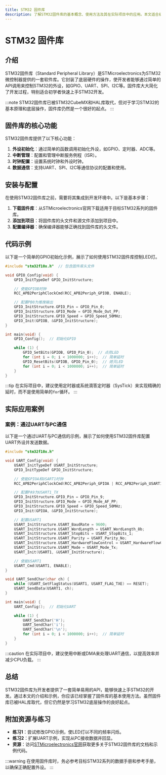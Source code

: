 ```yaml
---
title: STM32 固件库
description: 了解STM32固件库的基本概念、使用方法及其在实际项目中的应用。本文适合初学者，将逐步讲解固件库的核心功能，并提供代码示例和实际案例。
---
```


# STM32 固件库

## 介绍

STM32固件库（Standard Peripheral Library）是STMicroelectronics为STM32微控制器提供的一套软件库。它封装了底层硬件的操作，使开发者能够通过简单的API调用来控制STM32的外设，如GPIO、UART、SPI、I2C等。固件库大大简化了开发过程，特别适合初学者快速上手STM32开发。

:::note
STM32固件库已被STM32CubeMX和HAL库取代，但对于学习STM32的基本原理和底层操作，固件库仍然是一个很好的起点。
:::

## 固件库的核心功能

STM32固件库提供了以下核心功能：

1. **外设初始化**：通过简单的函数调用初始化外设，如GPIO、定时器、ADC等。
2. **中断管理**：配置和管理中断服务例程（ISR）。
3. **时钟配置**：设置系统时钟和外设时钟。
4. **数据通信**：支持UART、SPI、I2C等通信协议的配置和使用。

## 安装与配置

在使用STM32固件库之前，需要将其集成到开发环境中。以下是基本步骤：

1. **下载固件库**：从STMicroelectronics官网下载适用于目标STM32系列的固件库。
2. **添加到项目**：将固件库的头文件和源文件添加到项目中。
3. **配置编译器**：确保编译器能够正确找到固件库的头文件。

## 代码示例

以下是一个简单的GPIO初始化示例，展示了如何使用STM32固件库控制LED灯。

```c
#include "stm32f10x.h"  // 包含固件库头文件

void GPIO_Config(void) {
    GPIO_InitTypeDef GPIO_InitStructure;

    // 使能GPIOB时钟
    RCC_APB2PeriphClockCmd(RCC_APB2Periph_GPIOB, ENABLE);

    // 配置PB0为推挽输出
    GPIO_InitStructure.GPIO_Pin = GPIO_Pin_0;
    GPIO_InitStructure.GPIO_Mode = GPIO_Mode_Out_PP;
    GPIO_InitStructure.GPIO_Speed = GPIO_Speed_50MHz;
    GPIO_Init(GPIOB, &GPIO_InitStructure);
}

int main(void) {
    GPIO_Config();  // 初始化GPIO

    while (1) {
        GPIO_SetBits(GPIOB, GPIO_Pin_0);  // 点亮LED
        for (int i = 0; i < 1000000; i++);  // 简单延时
        GPIO_ResetBits(GPIOB, GPIO_Pin_0);  // 熄灭LED
        for (int i = 0; i < 1000000; i++);  // 简单延时
    }
}
```

:::tip
在实际项目中，建议使用定时器或系统滴答定时器（SysTick）来实现精确的延时，而不是使用简单的`for`循环。
:::

## 实际应用案例

### 案例：通过UART与PC通信

以下是一个通过UART与PC通信的示例，展示了如何使用STM32固件库配置UART外设并发送数据。

```c
#include "stm32f10x.h"

void UART_Config(void) {
    USART_InitTypeDef USART_InitStructure;
    GPIO_InitTypeDef GPIO_InitStructure;

    // 使能GPIOA和USART1时钟
    RCC_APB2PeriphClockCmd(RCC_APB2Periph_GPIOA | RCC_APB2Periph_USART1, ENABLE);

    // 配置PA9为USART1_TX
    GPIO_InitStructure.GPIO_Pin = GPIO_Pin_9;
    GPIO_InitStructure.GPIO_Mode = GPIO_Mode_AF_PP;
    GPIO_InitStructure.GPIO_Speed = GPIO_Speed_50MHz;
    GPIO_Init(GPIOA, &GPIO_InitStructure);

    // 配置USART1
    USART_InitStructure.USART_BaudRate = 9600;
    USART_InitStructure.USART_WordLength = USART_WordLength_8b;
    USART_InitStructure.USART_StopBits = USART_StopBits_1;
    USART_InitStructure.USART_Parity = USART_Parity_No;
    USART_InitStructure.USART_HardwareFlowControl = USART_HardwareFlowControl_None;
    USART_InitStructure.USART_Mode = USART_Mode_Tx;
    USART_Init(USART1, &USART_InitStructure);

    // 使能USART1
    USART_Cmd(USART1, ENABLE);
}

void UART_SendChar(char ch) {
    while (USART_GetFlagStatus(USART1, USART_FLAG_TXE) == RESET);
    USART_SendData(USART1, ch);
}

int main(void) {
    UART_Config();  // 初始化UART

    while (1) {
        UART_SendChar('H');
        UART_SendChar('i');
        UART_SendChar('\n');
        for (int i = 0; i < 1000000; i++);  // 简单延时
    }
}
```

:::caution
在实际项目中，建议使用中断或DMA来处理UART通信，以提高效率并减少CPU负载。
:::

## 总结

STM32固件库为开发者提供了一套简单易用的API，能够快速上手STM32的开发。通过本文的介绍和示例，你应该已经掌握了固件库的基本使用方法。虽然固件库已被HAL库取代，但它仍然是学习STM32底层操作的良好起点。

## 附加资源与练习

- **练习1**：尝试修改GPIO示例，使LED灯以不同的频率闪烁。
- **练习2**：扩展UART示例，实现从PC接收数据并回显。
- **资源**：访问[STMicroelectronics官网](https://www.st.com)获取更多关于STM32固件库的文档和示例代码。

:::warning
在使用固件库时，务必参考目标STM32系列的数据手册和参考手册，以确保正确配置外设。
:::